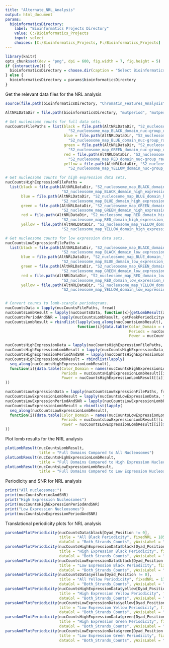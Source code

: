 ```yaml
---
title: "Alternate_NRL_Analysis"
output: html_document
params:
  bioinformaticsDirectory:
    label: "Bioinformatics Projects Directory"
    value: C:/Bioinformatics_Projects
    input: select
    choices: [C:/Bioinformatics_Projects, F:/Bioinformatics_Projects]
---
```


```r
library(knitr)
opts_chunk$set(dev = "png", dpi = 600, fig.width = 7, fig.height = 5)
if (interactive()) {
  bioinformaticsDirectory = choose.dir(caption = "Select Bioinformatics_Projects Directory")
} else {
  bioinformaticsDirectory = params$bioinformaticsDirectory
}
```


Get the relevant data files for the NRL analysis
```r
source(file.path(bioinformaticsDirectory, "Chromatin_Features_Analysis", "R_scripts", "PeriodicityAnalysis.R"))

AltNRLDataDir = file.path(bioinformaticsDirectory, "mutperiod", "mutperiod_data", "NRL_analyses", "dm6")

# Get nucleosome counts for full data sets.
nucCountsFilePaths = list(black = file.path(AltNRLDataDir, "S2_nucleosome_map_BLACK_domain", "S2_nucleosome_map",
                            "S2_nucleosome_map_BLACK_domain_nuc-group_raw_nucleosome_mutation_counts.tsv"),
                          blue = file.path(AltNRLDataDir, "S2_nucleosome_map_BLUE_domain", "S2_nucleosome_map",
                            "S2_nucleosome_map_BLUE_domain_nuc-group_raw_nucleosome_mutation_counts.tsv"),
                          green = file.path(AltNRLDataDir, "S2_nucleosome_map_GREEN_domain", "S2_nucleosome_map",
                            "S2_nucleosome_map_GREEN_domain_nuc-group_raw_nucleosome_mutation_counts.tsv"),
                          red = file.path(AltNRLDataDir, "S2_nucleosome_map_RED_domain", "S2_nucleosome_map",
                            "S2_nucleosome_map_RED_domain_nuc-group_raw_nucleosome_mutation_counts.tsv"),
                          yellow = file.path(AltNRLDataDir, "S2_nucleosome_map_YELLOW_domain", "S2_nucleosome_map",
                            "S2_nucleosome_map_YELLOW_domain_nuc-group_raw_nucleosome_mutation_counts.tsv"))

# Get nucleosome counts for high expression data sets.
nucCountsHighExpressionFilePaths = 
  list(black = file.path(AltNRLDataDir, "S2_nucleosome_map_BLACK_domain_high_expression", "S2_nucleosome_map",
                         "S2_nucleosome_map_BLACK_domain_high_expression_nuc-group_raw_nucleosome_mutation_counts.tsv"),
       blue = file.path(AltNRLDataDir, "S2_nucleosome_map_BLUE_domain_high_expression", "S2_nucleosome_map",
                         "S2_nucleosome_map_BLUE_domain_high_expression_nuc-group_raw_nucleosome_mutation_counts.tsv"),
       green = file.path(AltNRLDataDir, "S2_nucleosome_map_GREEN_domain_high_expression", "S2_nucleosome_map",
                         "S2_nucleosome_map_GREEN_domain_high_expression_nuc-group_raw_nucleosome_mutation_counts.tsv"),
       red = file.path(AltNRLDataDir, "S2_nucleosome_map_RED_domain_high_expression", "S2_nucleosome_map",
                         "S2_nucleosome_map_RED_domain_high_expression_nuc-group_raw_nucleosome_mutation_counts.tsv"),
       yellow = file.path(AltNRLDataDir, "S2_nucleosome_map_YELLOW_domain_high_expression", "S2_nucleosome_map",
                         "S2_nucleosome_map_YELLOW_domain_high_expression_nuc-group_raw_nucleosome_mutation_counts.tsv"))

# Get nucleosome counts for low expression data sets.
nucCountsLowExpressionFilePaths = 
  list(black = file.path(AltNRLDataDir, "S2_nucleosome_map_BLACK_domain_low_expression", "S2_nucleosome_map",
                         "S2_nucleosome_map_BLACK_domain_low_expression_nuc-group_raw_nucleosome_mutation_counts.tsv"),
       blue = file.path(AltNRLDataDir, "S2_nucleosome_map_BLUE_domain_low_expression", "S2_nucleosome_map",
                         "S2_nucleosome_map_BLUE_domain_low_expression_nuc-group_raw_nucleosome_mutation_counts.tsv"),
       green = file.path(AltNRLDataDir, "S2_nucleosome_map_GREEN_domain_low_expression", "S2_nucleosome_map",
                         "S2_nucleosome_map_GREEN_domain_low_expression_nuc-group_raw_nucleosome_mutation_counts.tsv"),
       red = file.path(AltNRLDataDir, "S2_nucleosome_map_RED_domain_low_expression", "S2_nucleosome_map",
                         "S2_nucleosome_map_RED_domain_low_expression_nuc-group_raw_nucleosome_mutation_counts.tsv"),
       yellow = file.path(AltNRLDataDir, "S2_nucleosome_map_YELLOW_domain_low_expression", "S2_nucleosome_map",
                         "S2_nucleosome_map_YELLOW_domain_low_expression_nuc-group_raw_nucleosome_mutation_counts.tsv"))


# Convert counts to lomb-scargle periodograms.
nucCountsData = lapply(nucCountsFilePaths, fread)
nucCountsLombResult = lapply(nucCountsData, function(x){getLombResult(x, TRANSLATIONAL, 147)})
nucCountsPeriodAndSNR = lapply(nucCountsLombResult, getPeakPeriodicityAndSNR)
nucCountsLombResult = rbindlist(lapply(seq_along(nucCountsLombResult), 
                                function(i){data.table(Color_Domain = names(nucCountsLombResult)[i], 
                                                       Periods = nucCountsLombResult[[i]]$scanned,
                                                       Power = nucCountsLombResult[[i]]$power)}))

nucCountsHighExpressionData = lapply(nucCountsHighExpressionFilePaths, fread)
nucCountsHighExpressionLombResult = lapply(nucCountsHighExpressionData, function(x){getLombResult(x, TRANSLATIONAL, 147)})
nucCountsHighExpressionPeriodAndSNR = lapply(nucCountsHighExpressionLombResult, getPeakPeriodicityAndSNR)
nucCountsHighExpressionLombResult = rbindlist(lapply(
  seq_along(nucCountsHighExpressionLombResult), 
  function(i){data.table(Color_Domain = names(nucCountsHighExpressionLombResult)[i], 
                         Periods = nucCountsHighExpressionLombResult[[i]]$scanned,
                         Power = nucCountsHighExpressionLombResult[[i]]$power)}
))

nucCountsLowExpressionData = lapply(nucCountsLowExpressionFilePaths, fread)
nucCountsLowExpressionLombResult = lapply(nucCountsLowExpressionData, function(x){getLombResult(x, TRANSLATIONAL, 147)})
nucCountsLowExpressionPeriodAndSNR = lapply(nucCountsLowExpressionLombResult, getPeakPeriodicityAndSNR)
nucCountsLowExpressionLombResult = rbindlist(lapply(
  seq_along(nucCountsLowExpressionLombResult), 
  function(i){data.table(Color_Domain = names(nucCountsLowExpressionLombResult)[i], 
                         Periods = nucCountsLowExpressionLombResult[[i]]$scanned,
                         Power = nucCountsLowExpressionLombResult[[i]]$power)}
))


```


Plot lomb results for the NRL analysis
```r
plotLombResult(nucCountsLombResult, 
               title = "Full Domains Compared to All Nucleosomes")
plotLombResult(nucCountsHighExpressionLombResult, 
               title = "Full Domains Compared to High Expression Nucleosomes")
plotLombResult(nucCountsLowExpressionLombResult, 
               title = "Full Domains Compared to Low Expression Nucleosomes")
```


Periodicity and SNR for NRL analysis
```r
print("All nucleosomes:")
print(nucCountsPeriodAndSNR)
print("High Expression Nucleosomes")
print(nucCountsHighExpressionPeriodAndSNR)
print("Low Expression Nucleosomes")
print(nucCountsLowExpressionPeriodAndSNR)
```



Translational periodicity plots for NRL analysis
```r
parseAndPlotPeriodicity(nucCountsData$black[Dyad_Position != 0], 
                        title = "All Black Periodicity", fixedNRL = 185,
                        dataCol = "Both_Strands_Counts", yAxisLabel = "Nucleosomes")
parseAndPlotPeriodicity(nucCountsHighExpressionData$black[Dyad_Position != 0], 
                        title = "High Expression Black Periodicity", fixedNRL = 186,
                        dataCol = "Both_Strands_Counts", yAxisLabel = "Nucleosomes")
parseAndPlotPeriodicity(nucCountsLowExpressionData$black[Dyad_Position != 0], 
                        title = "Low Expression Black Periodicity", fixedNRL = 185,
                        dataCol = "Both_Strands_Counts", yAxisLabel = "Nucleosomes")
parseAndPlotPeriodicity(nucCountsData$yellow[Dyad_Position != 0], 
                        title = "All Yellow Periodicity", fixedNRL = 174,
                        dataCol = "Both_Strands_Counts", yAxisLabel = "Nucleosomes")
parseAndPlotPeriodicity(nucCountsHighExpressionData$yellow[Dyad_Position != 0], 
                        title = "High Expression Yellow Periodicity", fixedNRL = 173,
                        dataCol = "Both_Strands_Counts", yAxisLabel = "Nucleosomes")
parseAndPlotPeriodicity(nucCountsLowExpressionData$yellow[Dyad_Position != 0], 
                        title = "Low Expression Yellow Periodicity", fixedNRL = 175,
                        dataCol = "Both_Strands_Counts", yAxisLabel = "Nucleosomes")
parseAndPlotPeriodicity(nucCountsHighExpressionData$green[Dyad_Position != 0], 
                        title = "High Expression Green Periodicity", fixedNRL = 186,
                        dataCol = "Both_Strands_Counts", yAxisLabel = "Nucleosomes")
parseAndPlotPeriodicity(nucCountsLowExpressionData$green[Dyad_Position != 0], 
                        title = "Low Expression Green Periodicity", fixedNRL = 174,
                        dataCol = "Both_Strands_Counts", yAxisLabel = "Nucleosomes")
```
